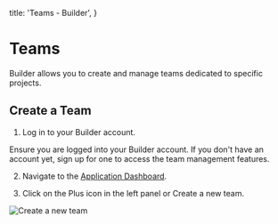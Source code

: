   title: 'Teams - Builder',
}

# Teams

<Divider />

Builder allows you to create and manage teams dedicated to specific projects.

## Create a Team

1. Log in to your Builder account.

<div className="ml-8 text-neutral-400">
  Ensure you are logged into your Builder account. If you don't have an account
  yet, sign up for one to access the team management features.
</div>

2. Navigate to the [Application Dashboard](/app).

3. Click on the Plus icon in the left panel or Create a new team.

<Image src="/docs/teams/create-plus.png" alt="Create a new team" />
